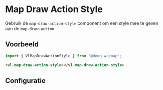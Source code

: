 
# Map Draw Action Style

<CustomDocMetaData id="map-action-draw-action-draw-action-style" />

Gebruik de `map-draw-action-style` component om een style mee te geven aan de `map-draw-action`.


## Voorbeeld

```js
import { VlMapDrawActionStyle } from '@domg-wc/map';
```

```html
<vl-map-draw-action-style></vl-map-draw-action-style>
```

<Canvas of={VlMapDrawActionStyleStories.MapDrawActionStyleDefault} />


## Configuratie

<ArgTypes of={VlMapDrawActionStyleStories.MapDrawActionStyleDefault} />
